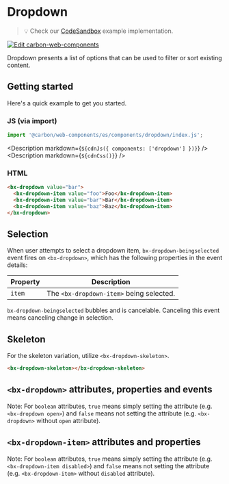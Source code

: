 
# Dropdown

> 💡 Check our
> [CodeSandbox](https://codesandbox.io/s/github/carbon-design-system/carbon-for-ibm-dotcom/tree/main/packages/carbon-web-components/examples/codesandbox/basic/components/dropdown)
> example implementation.

[![Edit carbon-web-components](https://codesandbox.io/static/img/play-codesandbox.svg)](https://codesandbox.io/s/github/carbon-design-system/carbon-for-ibm-dotcom/tree/main/packages/carbon-web-components/examples/codesandbox/basic/components/dropdown)

Dropdown presents a list of options that can be used to filter or sort existing
content.

## Getting started

Here's a quick example to get you started.

### JS (via import)

```javascript
import '@carbon/web-components/es/components/dropdown/index.js';
```

<Description markdown={`${cdnJs({ components: ['dropdown'] })}`} />
<Description markdown={`${cdnCss()}`} />

### HTML

```html
<bx-dropdown value="bar">
  <bx-dropdown-item value="foo">Foo</bx-dropdown-item>
  <bx-dropdown-item value="bar">Bar</bx-dropdown-item>
  <bx-dropdown-item value="baz">Baz</bx-dropdown-item>
</bx-dropdown>
```

## Selection

When user attempts to select a dropdown item, `bx-dropdown-beingselected` event
fires on `<bx-dropdown>`, which has the following properties in the event
details:

| Property | Description                              |
| -------- | ---------------------------------------- |
| `item`   | The `<bx-dropdown-item>` being selected. |

`bx-dropdown-beingselected` bubbles and is cancelable. Canceling this event
means canceling change in selection.

## Skeleton

For the skeleton variation, utilize `<bx-dropdown-skeleton>`.

```html
<bx-dropdown-skeleton></bx-dropdown-skeleton>
```

## `<bx-dropdown>` attributes, properties and events

Note: For `boolean` attributes, `true` means simply setting the attribute (e.g.
`<bx-dropdown open>`) and `false` means not setting the attribute (e.g.
`<bx-dropdown>` without `open` attribute).

<Props of="bx-dropdown" />

## `<bx-dropdown-item>` attributes and properties

Note: For `boolean` attributes, `true` means simply setting the attribute (e.g.
`<bx-dropdown-item disabled>`) and `false` means not setting the attribute (e.g.
`<bx-dropdown-item>` without `disabled` attribute).

<Props of="bx-dropdown-item" />
